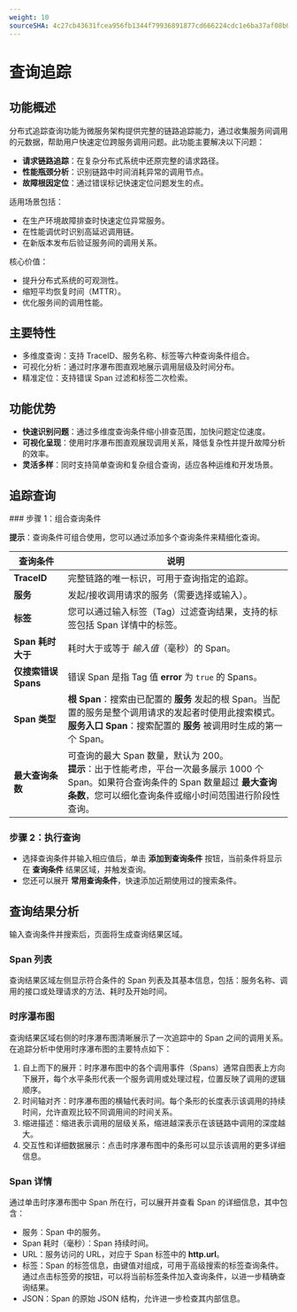 ```yaml
---
weight: 10
sourceSHA: 4c27cb43631fcea956fb1344f79936891877cd666224cdc1e6ba37af08b0b017
---
```


# 查询追踪

## 功能概述

分布式追踪查询功能为微服务架构提供完整的链路追踪能力，通过收集服务间调用的元数据，帮助用户快速定位跨服务调用问题。此功能主要解决以下问题：

- **请求链路追踪**：在复杂分布式系统中还原完整的请求路径。
- **性能瓶颈分析**：识别链路中时间消耗异常的调用节点。
- **故障根因定位**：通过错误标记快速定位问题发生的点。

适用场景包括：

- 在生产环境故障排查时快速定位异常服务。
- 在性能调优时识别高延迟调用链。
- 在新版本发布后验证服务间的调用关系。

核心价值：

- 提升分布式系统的可观测性。
- 缩短平均恢复时间（MTTR）。
- 优化服务间的调用性能。

## 主要特性

- 多维度查询：支持 TraceID、服务名称、标签等六种查询条件组合。
- 可视化分析：通过时序瀑布图直观地展示调用层级及时间分布。
- 精准定位：支持错误 Span 过滤和标签二次检索。

## 功能优势

- **快速识别问题**：通过多维度查询条件缩小排查范围，加快问题定位速度。
- **可视化呈现**：使用时序瀑布图直观展现调用关系，降低复杂性并提升故障分析的效率。
- **灵活多样**：同时支持简单查询和复杂组合查询，适应各种运维和开发场景。

## 追踪查询

<Steps>
  ### 步骤 1：组合查询条件

  **提示**：查询条件可组合使用，您可以通过添加多个查询条件来精细化查询。

  | 查询条件                | 说明                                                                                                                                                                  |
  | --------------------- | ------------------------------------------------------------------------------------------------------------------------------------------------------------------- |
  | **TraceID**          | 完整链路的唯一标识，可用于查询指定的追踪。                                                                                                                                |
  | **服务**              | 发起/接收调用请求的服务（需要选择或输入）。                                                                                                                       |
  | **标签**              | 您可以通过输入标签（Tag）过滤查询结果，支持的标签包括 Span 详情中的标签。                                                                                               |
  | **Span 耗时大于**      | 耗时大于或等于 *输入值*（毫秒）的 Span。                                                                                                                                 |
  | **仅搜索错误 Spans**    | 错误 Span 是指 Tag 值 **error** 为 `true` 的 Spans。                                                                                                               |
  | **Span 类型**         | **根 Span**：搜索由已配置的 **服务** 发起的根 Span。当配置的服务是整个调用请求的发起者时使用此搜索模式。<br />**服务入口 Span**：搜索配置的 **服务** 被调用时生成的第一个 Span。 |
  | **最大查询条数**        | 可查询的最大 Span 数量，默认为 200。<br />**提示**：出于性能考虑，平台一次最多展示 1000 个 Span。如果符合查询条件的 Span 数量超过 **最大查询条数**，您可以细化查询条件或缩小时间范围进行阶段性查询。        |

  ### 步骤 2：执行查询

  - 选择查询条件并输入相应值后，单击 **添加到查询条件** 按钮，当前条件将显示在 **查询条件** 结果区域，并触发查询。
  - 您还可以展开 **常用查询条件**，快速添加近期使用过的搜索条件。
</Steps>

## 查询结果分析

输入查询条件并搜索后，页面将生成查询结果区域。

### Span 列表

查询结果区域左侧显示符合条件的 Span 列表及其基本信息，包括：服务名称、调用的接口或处理请求的方法、耗时及开始时间。

### 时序瀑布图

查询结果区域右侧的时序瀑布图清晰展示了一次追踪中的 Span 之间的调用关系。在追踪分析中使用时序瀑布图的主要特点如下：

1. 自上而下的展开：时序瀑布图中的各个调用事件（Spans）通常自图表上方向下展开，每个水平条形代表一个服务调用或处理过程，位置反映了调用的逻辑顺序。
2. 时间轴对齐：时序瀑布图的横轴代表时间。每个条形的长度表示该调用的持续时间，允许直观比较不同调用间的时间关系。
3. 缩进描述：缩进表示调用的层级关系，缩进越深表示在该链路中调用的深度越大。
4. 交互性和详细数据展示：点击时序瀑布图中的条形可以显示该调用的更多详细信息。

### Span 详情

通过单击时序瀑布图中 Span 所在行，可以展开并查看 Span 的详细信息，其中包含：

- 服务：Span 中的服务。
- Span 耗时（毫秒）：Span 持续时间。
- URL：服务访问的 URL，对应于 Span 标签中的 **http.url**。
- 标签：Span 的标签信息，由键值对组成，可用于高级搜索的标签查询条件。通过点击标签旁的按钮，可以将当前标签条件加入查询条件，以进一步精确查询结果。
- JSON：Span 的原始 JSON 结构，允许进一步检查其内部信息。
